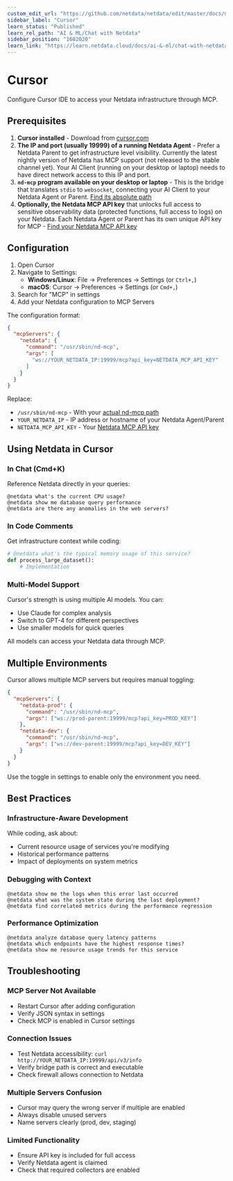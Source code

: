 ```yaml
---
custom_edit_url: "https://github.com/netdata/netdata/edit/master/docs/ml-ai/ai-chat-netdata/cursor.md"
sidebar_label: "Cursor"
learn_status: "Published"
learn_rel_path: "AI & ML/Chat with Netdata"
sidebar_position: "1602020"
learn_link: "https://learn.netdata.cloud/docs/ai-&-ml/chat-with-netdata/cursor"
---
```


# Cursor

Configure Cursor IDE to access your Netdata infrastructure through MCP.

## Prerequisites

1. **Cursor installed** - Download from [cursor.com](https://www.cursor.com)
2. **The IP and port (usually 19999) of a running Netdata Agent** - Prefer a Netdata Parent to get infrastructure level visibility. Currently the latest nightly version of Netdata has MCP support (not released to the stable channel yet). Your AI Client (running on your desktop or laptop) needs to have direct network access to this IP and port.
3. **`nd-mcp` program available on your desktop or laptop** - This is the bridge that translates `stdio` to `websocket`, connecting your AI Client to your Netdata Agent or Parent. [Find its absolute path](/docs/ai-&-ml/model-context-protocol-mcp#finding-the-nd-mcp-bridge)
4. **Optionally, the Netdata MCP API key** that unlocks full access to sensitive observability data (protected functions, full access to logs) on your Netdata. Each Netdata Agent or Parent has its own unique API key for MCP - [Find your Netdata MCP API key](/docs/ai-&-ml/model-context-protocol-mcp#finding-your-api-key)

## Configuration

1. Open Cursor
2. Navigate to Settings:
   - **Windows/Linux**: File → Preferences → Settings (or `Ctrl+,`)
   - **macOS**: Cursor → Preferences → Settings (or `Cmd+,`)
3. Search for "MCP" in settings
4. Add your Netdata configuration to MCP Servers

The configuration format:

```json
{
  "mcpServers": {
    "netdata": {
      "command": "/usr/sbin/nd-mcp",
      "args": [
        "ws://YOUR_NETDATA_IP:19999/mcp?api_key=NETDATA_MCP_API_KEY"
      ]
    }
  }
}
```

Replace:

- `/usr/sbin/nd-mcp` - With your [actual nd-mcp path](/docs/ai-&-ml/model-context-protocol-mcp#finding-the-nd-mcp-bridge)
- `YOUR_NETDATA_IP` - IP address or hostname of your Netdata Agent/Parent
- `NETDATA_MCP_API_KEY` - Your [Netdata MCP API key](/docs/ai-&-ml/model-context-protocol-mcp#finding-your-api-key)

## Using Netdata in Cursor

### In Chat (Cmd+K)

Reference Netdata directly in your queries:

```
@netdata what's the current CPU usage?
@netdata show me database query performance
@netdata are there any anomalies in the web servers?
```

### In Code Comments

Get infrastructure context while coding:

```python
# @netdata what's the typical memory usage of this service?
def process_large_dataset():
    # Implementation
```

### Multi-Model Support

Cursor's strength is using multiple AI models. You can:

- Use Claude for complex analysis
- Switch to GPT-4 for different perspectives
- Use smaller models for quick queries

All models can access your Netdata data through MCP.

## Multiple Environments

Cursor allows multiple MCP servers but requires manual toggling:

```json
{
  "mcpServers": {
    "netdata-prod": {
      "command": "/usr/sbin/nd-mcp",
      "args": ["ws://prod-parent:19999/mcp?api_key=PROD_KEY"]
    },
    "netdata-dev": {
      "command": "/usr/sbin/nd-mcp",
      "args": ["ws://dev-parent:19999/mcp?api_key=DEV_KEY"]
    }
  }
}
```

Use the toggle in settings to enable only the environment you need.

## Best Practices

### Infrastructure-Aware Development

While coding, ask about:

- Current resource usage of services you're modifying
- Historical performance patterns
- Impact of deployments on system metrics

### Debugging with Context

```
@netdata show me the logs when this error last occurred
@netdata what was the system state during the last deployment?
@netdata find correlated metrics during the performance regression
```

### Performance Optimization

```
@netdata analyze database query latency patterns
@netdata which endpoints have the highest response times?
@netdata show me resource usage trends for this service
```

## Troubleshooting

### MCP Server Not Available

- Restart Cursor after adding configuration
- Verify JSON syntax in settings
- Check MCP is enabled in Cursor settings

### Connection Issues

- Test Netdata accessibility: `curl http://YOUR_NETDATA_IP:19999/api/v3/info`
- Verify bridge path is correct and executable
- Check firewall allows connection to Netdata

### Multiple Servers Confusion

- Cursor may query the wrong server if multiple are enabled
- Always disable unused servers
- Name servers clearly (prod, dev, staging)

### Limited Functionality

- Ensure API key is included for full access
- Verify Netdata agent is claimed
- Check that required collectors are enabled

